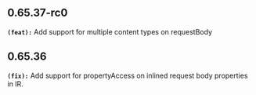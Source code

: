 ## 0.65.37-rc0
**`(feat):`** Add support for multiple content types on requestBody


## 0.65.36
**`(fix):`** Add support for propertyAccess on inlined request body properties in IR.


